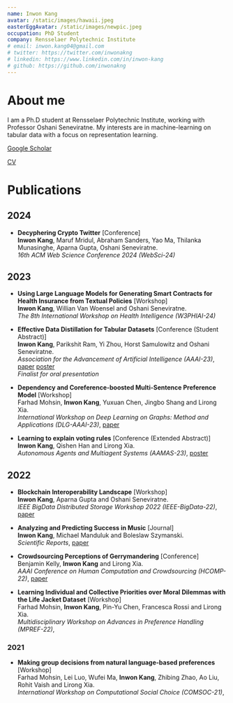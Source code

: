 ```yaml
---
name: Inwon Kang
avatar: /static/images/hawaii.jpeg
easterEggAvatar: /static/images/newpic.jpeg
occupation: PhD Student
company: Rensselaer Polytechnic Institute
# email: inwon.kang04@gmail.com
# twitter: https://twitter.com/inwonakng
# linkedin: https://www.linkedin.com/in/inwon-kang
# github: https://github.com/inwonakng
---
```


# About me

I am a Ph.D student at Rensselaer Polytechnic Institute, working with Professor Oshani Seneviratne.
My interests are in machine-learning on tabular data with a focus on representation learning.

[Google Scholar](https://scholar.google.com/citations?user=ef-tRpMAAAAJ&hl=en&inst=5831747260623323207)

[CV](/static/pdf/resume.pdf)

# Publications

## 2024

- **Decyphering Crypto Twitter** [Conference]<br/>
**Inwon Kang**, Maruf Mridul, Abraham Sanders, Yao Ma, Thilanka Munasinghe, Aparna Gupta, Oshani Seneviratne.<br/>
*16th ACM Web Science Conference 2024 (WebSci-24)*

## 2023

- **Using Large Language Models for Generating Smart Contracts for Health Insurance from Textual Policies** [Workshop]<br/>
**Inwon Kang**, Willian Van Woensel and Oshani Seneviratne.<br/>
*The 8th International Workshop on Health Intelligence (W3PHIAI-24)*

- **Effective Data Distillation for Tabular Datasets** [Conference (Student Abstract)]<br/>
**Inwon Kang**, Parikshit Ram, Yi Zhou, Horst Samulowitz and Oshani Seneviratne.<br/>
*Association for the Advancement of Artificial Intelligence (AAAI-23)*,
[paper](/static/pdf/tabdd-aaai/paper.pdf) [poster](/static/pdf/tabdd-aaai/poster.pdf)<br/>
*Finalist for oral presentation*


- **Dependency and Coreference-boosted Multi-Sentence Preference Model** [Workshop] <br/>
Farhad Mohsin, **Inwon Kang**, Yuxuan Chen, Jingbo Shang and Lirong Xia.<br/>
*International Workshop on Deep Learning on Graphs: Method and Applications (DLG-AAAI-23)*, 
[paper](https://farhadmohsin.github.io/docs/cpc_multiref-dlg-2023.pdf)

- **Learning to explain voting rules** [Conference (Extended Abstract)] <br/>
**Inwon Kang**, Qishen Han and Lirong Xia.<br/>
*Autonomous Agents and Multiagent Systems (AAMAS-23)*,
[poster](/static/pdf/poster/Explainable_Voting_EAAMO_Poster.pdf)

## 2022

- **Blockchain Interoperability Landscape** [Workshop]<br/>
**Inwon Kang**, Aparna Gupta and Oshani Seneviratne.<br/>
*IEEE BigData Distributed Storage Workshop 2022 (IEEE-BigData-22)*,
[paper](https://arxiv.org/abs/2212.09227)

- **Analyzing and Predicting Success in Music** [Journal]<br/>
**Inwon Kang**, Michael Manduluk and Boleslaw Szymanski.<br/>
*Scientific Reports*,
[paper](https://www.nature.com/articles/s41598-022-25430-9)

- **Crowdsourcing Perceptions of Gerrymandering** [Conference]<br/>
Benjamin Kelly, **Inwon Kang** and Lirong Xia.<br/>
*AAAI Conference on Human Computation and Crowdsourcing (HCOMP-22)*,
[paper](https://ojs.aaai.org/index.php/HCOMP/article/view/21993)

- **Learning Individual and Collective Priorities over Moral Dilemmas with the Life Jacket Dataset** [Workshop]<br/>
Farhad Mohsin, **Inwon Kang**, Pin-Yu Chen, Francesca Rossi and Lirong Xia.<br/>
*Multidisciplinary Workshop on Advances in Preference Handling (MPREF-22)*,

### 2021
- **Making group decisions from natural language-based preferences** [Workshop]<br/>
Farhad Mohsin, Lei Luo, Wufei Ma, **Inwon Kang**, Zhibing Zhao, Ao Liu, Rohit Vaish and Lirong Xia.<br/>
*International Workshop on Computational Social Choice (COMSOC-21)*,
